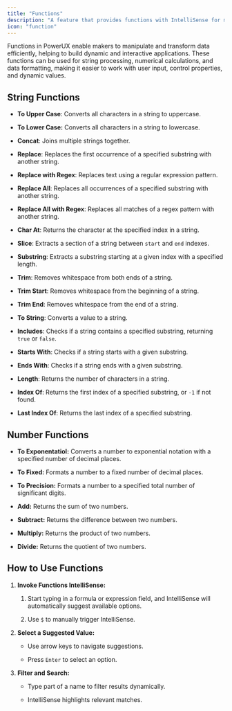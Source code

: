 ```yaml
---
title: "Functions"
description: "A feature that provides functions with IntelliSense for makers to extend their business logic without difficulties. "
icon: "function"
---
```


Functions in PowerUX enable makers to manipulate and transform data efficiently, helping to build dynamic and interactive applications. These functions can be used for string processing, numerical calculations, and data formatting, making it easier to work with user input, control properties, and dynamic values.

## String Functions

* **To Upper Case**: Converts all characters in a string to uppercase.

* **To Lower Case:** Converts all characters in a string to lowercase.

* **Concat**: Joins multiple strings together.

* **Replace**: Replaces the first occurrence of a specified substring with another string.

* **Replace with Regex**: Replaces text using a regular expression pattern.

* **Replace All**: Replaces all occurrences of a specified substring with another string.

* **Replace All with Regex**: Replaces all matches of a regex pattern with another string.

* **Char At**: Returns the character at the specified index in a string.

* **Slice**: Extracts a section of a string between `start` and `end` indexes.

* **Substring**: Extracts a substring starting at a given index with a specified length.

* **Trim**: Removes whitespace from both ends of a string.

* **Trim Start**: Removes whitespace from the beginning of a string.

* **Trim End**: Removes whitespace from the end of a string.

* **To String**: Converts a value to a string.

* **Includes**: Checks if a string contains a specified substring, returning `true` or `false`.

* **Starts With**: Checks if a string starts with a given substring.

* **Ends With**: Checks if a string ends with a given substring.

* **Length**: Returns the number of characters in a string.

* **Index Of**: Returns the first index of a specified substring, or `-1` if not found.

* **Last Index Of**: Returns the last index of a specified substring.

## Number Functions

* **To Exponentatiol:** Converts a number to exponential notation with a specified number of decimal places.

* **To Fixed:** Formats a number to a fixed number of decimal places.

* **To Precision:** Formats a number to a specified total number of significant digits.

* **Add:** Returns the sum of two numbers.

* **Subtract:** Returns the difference between two numbers.

* **Multiply:** Returns the product of two numbers.

* **Divide:** Returns the quotient of two numbers.



## How to Use Functions

1. **Invoke Functions IntelliSense:**

   1. Start typing in a formula or expression field, and IntelliSense will automatically suggest available options.

   2. Use `$` to manually trigger IntelliSense.


2. **Select a Suggested Value:**

   * Use arrow keys to navigate suggestions.

   * Press `Enter` to select an option.

3. **Filter and Search:**

   * Type part of a name to filter results dynamically.

   * IntelliSense highlights relevant matches.